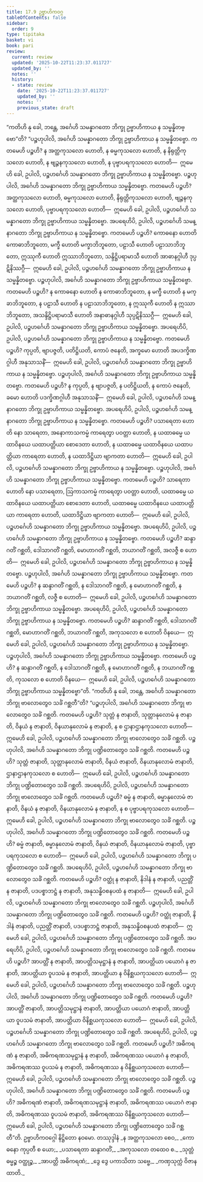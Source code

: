 ```yaml
---
title: 17.9 ဥဗ္ဗာဟိကဝဂ္ဂ
tableOfContents: false
sidebar:
  order: 9
type: tipitaka
basket: vi
book: pari
review:
  current: review
  updated: '2025-10-22T11:23:37.011727'
  updated_by: ''
  notes: ''
  history:
  - state: review
    date: '2025-10-22T11:23:37.011727'
    updated_by: ''
    notes: ''
    previous_state: draft
---
```



<ReviewStatus review={frontmatter.review} showDetails={true} />

<HypothesisAnnotation frontmatter={frontmatter} />

<DynamicBreadcrumb />

<Division number="455" book="pari" e="ch" v="5" p="342">

<Paragraph number="2107" book="pari">
“ကတိဟိ နု ခေါ, ဘန္တေ, အင်္ဂေဟိ သမန္နာဂတော ဘိက္ခု ဥဗ္ဗာဟိကာယ န သမ္မန္နိတဗ္ဗော”တိ?
</Paragraph>

<Paragraph number="2108" book="pari">
“ပဉ္စဟုပါလိ, အင်္ဂေဟိ သမန္နာဂတော ဘိက္ခု ဥဗ္ဗာဟိကာယ န သမ္မန္နိတဗ္ဗော. ကတမေဟိ ပဉ္စဟိ? န အတ္ထကုသလော ဟောတိ, န ဓမ္မကုသလော ဟောတိ, န နိရုတ္တိကုသလော ဟောတိ, န ဗျဉ္ဇနကုသလော ဟောတိ, န ပုဗ္ဗာပရကုသလော ဟောတိ—  ဣမေဟိ ခေါ, ဥပါလိ, ပဉ္စဟင်္ဂေဟိ သမန္နာဂတော ဘိက္ခု ဥဗ္ဗာဟိကာယ န သမ္မန္နိတဗ္ဗော. ပဉ္စဟုပါလိ, အင်္ဂေဟိ သမန္နာဂတော ဘိက္ခု ဥဗ္ဗာဟိကာယ သမ္မန္နိတဗ္ဗော. ကတမေဟိ ပဉ္စဟိ? အတ္ထကုသလော ဟောတိ, ဓမ္မကုသလော ဟောတိ, နိရုတ္တိကုသလော ဟောတိ, ဗျဉ္ဇနကုသလော ဟောတိ, ပုဗ္ဗာပရကုသလော ဟောတိ—  ဣမေဟိ ခေါ, ဥပါလိ, ပဉ္စဟင်္ဂေဟိ သမန္နာဂတော ဘိက္ခု ဥဗ္ဗာဟိကာယ သမ္မန္နိတဗ္ဗော.
</Paragraph>

<Paragraph number="2109" book="pari">
အပရေဟိပိ, ဥပါလိ, ပဉ္စဟင်္ဂေဟိ သမန္နာဂတော ဘိက္ခု ဥဗ္ဗာဟိကာယ န သမ္မန္နိတဗ္ဗော. ကတမေဟိ ပဉ္စဟိ? ကောဓနော ဟောတိ ကောဓာဘိဘူတော, မက္ခီ ဟောတိ မက္ခာဘိဘူတော, ပဠာသီ ဟောတိ ပဠာသာဘိဘူတော, ဣဿုကီ ဟောတိ ဣဿာဘိဘူတော, သန္ဒိဋ္ဌိပရာမာသီ ဟောတိ အာဓာနဂ္ဂါဟီ ဒုပ္ပဋိနိဿဂ္ဂီ—  ဣမေဟိ ခေါ, ဥပါလိ, ပဉ္စဟင်္ဂေဟိ သမန္နာဂတော ဘိက္ခု ဥဗ္ဗာဟိကာယ န သမ္မန္နိတဗ္ဗော. ပဉ္စဟုပါလိ, အင်္ဂေဟိ သမန္နာဂတော ဘိက္ခု ဥဗ္ဗာဟိကာယ သမ္မန္နိတဗ္ဗော. ကတမေဟိ ပဉ္စဟိ? န ကောဓနော ဟောတိ န ကောဓာဘိဘူတော, န မက္ခီ ဟောတိ န မက္ခာဘိဘူတော, န ပဠာသီ ဟောတိ န ပဠာသာဘိဘူတော, န ဣဿုကီ ဟောတိ န ဣဿာဘိဘူတော, အသန္ဒိဋ္ဌိပရာမာသီ ဟောတိ အနာဓာနဂ္ဂါဟီ သုပ္ပဋိနိဿဂ္ဂီ—  ဣမေဟိ ခေါ, ဥပါလိ, ပဉ္စဟင်္ဂေဟိ သမန္နာဂတော ဘိက္ခု ဥဗ္ဗာဟိကာယ သမ္မန္နိတဗ္ဗော.
</Paragraph>

<Paragraph number="2110" book="pari">
အပရေဟိပိ, ဥပါလိ, ပဉ္စဟင်္ဂေဟိ သမန္နာဂတော ဘိက္ခု ဥဗ္ဗာဟိကာယ န သမ္မန္နိတဗ္ဗော. ကတမေဟိ ပဉ္စဟိ? ကုပ္ပတိ, ဗျာပဇ္ဇတိ, ပတိဋ္ဌိယတိ, ကောပံ ဇနေတိ, အက္ခမော ဟောတိ အပဒက္ခိဏဂ္ဂါဟီ အနုသာသနိံ—  ဣမေဟိ ခေါ, ဥပါလိ, ပဉ္စဟင်္ဂေဟိ သမန္နာဂတော ဘိက္ခု ဥဗ္ဗာဟိကာယ န သမ္မန္နိတဗ္ဗော. ပဉ္စဟုပါလိ, အင်္ဂေဟိ သမန္နာဂတော ဘိက္ခု ဥဗ္ဗာဟိကာယ သမ္မန္နိတဗ္ဗော. ကတမေဟိ ပဉ္စဟိ? န ကုပ္ပတိ, န ဗျာပဇ္ဇတိ, န ပတိဋ္ဌိယတိ, န ကောပံ ဇနေတိ, ခမော ဟောတိ ပဒက္ခိဏဂ္ဂါဟီ အနုသာသနိံ—  ဣမေဟိ ခေါ, ဥပါလိ, ပဉ္စဟင်္ဂေဟိ သမန္နာဂတော ဘိက္ခု ဥဗ္ဗာဟိကာယ သမ္မန္နိတဗ္ဗော.
</Paragraph>

<Paragraph number="2111" book="pari">
အပရေဟိပိ, ဥပါလိ, ပဉ္စဟင်္ဂေဟိ သမန္နာဂတော ဘိက္ခု ဥဗ္ဗာဟိကာယ န သမ္မန္နိတဗ္ဗော. ကတမေဟိ ပဉ္စဟိ? ပသာရေတာ ဟောတိ နော သာရေတာ, အနောကာသကမ္မံ ကာရေတွာ ပဝတ္တာ ဟောတိ, န ယထာဓမ္မေ ယထာဝိနယေ ယထာပတ္တိယာ စောဒေတာ ဟောတိ, န ယထာဓမ္မေ ယထာဝိနယေ ယထာပတ္တိယာ ကာရေတာ ဟောတိ, န ယထာဒိဋ္ဌိယာ ဗျာကတာ ဟောတိ—  ဣမေဟိ ခေါ, ဥပါလိ, ပဉ္စဟင်္ဂေဟိ သမန္နာဂတော ဘိက္ခု ဥဗ္ဗာဟိကာယ န သမ္မန္နိတဗ္ဗော. ပဉ္စဟုပါလိ, အင်္ဂေဟိ သမန္နာဂတော ဘိက္ခု ဥဗ္ဗာဟိကာယ သမ္မန္နိတဗ္ဗော. ကတမေဟိ ပဉ္စဟိ? သာရေတာ ဟောတိ နော ပသာရေတာ, ဩကာသကမ္မံ ကာရေတွာ ပဝတ္တာ ဟောတိ, ယထာဓမ္မေ ယထာဝိနယေ ယထာပတ္တိယာ စောဒေတာ ဟောတိ, ယထာဓမ္မေ ယထာဝိနယေ ယထာပတ္တိယာ ကာရေတာ ဟောတိ, ယထာဒိဋ္ဌိယာ ဗျာကတာ ဟောတိ—  ဣမေဟိ ခေါ, ဥပါလိ, ပဉ္စဟင်္ဂေဟိ သမန္နာဂတော ဘိက္ခု ဥဗ္ဗာဟိကာယ သမ္မန္နိတဗ္ဗော.
</Paragraph>

<Paragraph number="2112" book="pari">
အပရေဟိပိ, ဥပါလိ, ပဉ္စဟင်္ဂေဟိ သမန္နာဂတော ဘိက္ခု ဥဗ္ဗာဟိကာယ န သမ္မန္နိတဗ္ဗော. ကတမေဟိ ပဉ္စဟိ? ဆန္ဒာဂတိံ ဂစ္ဆတိ, ဒေါသာဂတိံ ဂစ္ဆတိ, မောဟာဂတိံ ဂစ္ဆတိ, ဘယာဂတိံ ဂစ္ဆတိ, အလဇ္ဇီ စ ဟောတိ—  ဣမေဟိ ခေါ, ဥပါလိ, ပဉ္စဟင်္ဂေဟိ သမန္နာဂတော ဘိက္ခု ဥဗ္ဗာဟိကာယ န သမ္မန္နိတဗ္ဗော. ပဉ္စဟုပါလိ, အင်္ဂေဟိ သမန္နာဂတော ဘိက္ခု ဥဗ္ဗာဟိကာယ သမ္မန္နိတဗ္ဗော. ကတမေဟိ ပဉ္စဟိ? န ဆန္ဒာဂတိံ ဂစ္ဆတိ, န ဒေါသာဂတိံ ဂစ္ဆတိ, န မောဟာဂတိံ ဂစ္ဆတိ, န ဘယာဂတိံ ဂစ္ဆတိ, လဇ္ဇီ စ ဟောတိ—  ဣမေဟိ ခေါ, ဥပါလိ, ပဉ္စဟင်္ဂေဟိ သမန္နာဂတော ဘိက္ခု ဥဗ္ဗာဟိကာယ သမ္မန္နိတဗ္ဗော.
</Paragraph>

<Paragraph number="2113" book="pari">
အပရေဟိပိ, ဥပါလိ, ပဉ္စဟင်္ဂေဟိ သမန္နာဂတော ဘိက္ခု ဥဗ္ဗာဟိကာယ န သမ္မန္နိတဗ္ဗော. ကတမေဟိ ပဉ္စဟိ? ဆန္ဒာဂတိံ ဂစ္ဆတိ, ဒေါသာဂတိံ ဂစ္ဆတိ, မောဟာဂတိံ ဂစ္ဆတိ, ဘယာဂတိံ ဂစ္ဆတိ, အကုသလော စ ဟောတိ ဝိနယေ—  ဣမေဟိ ခေါ, ဥပါလိ, ပဉ္စဟင်္ဂေဟိ သမန္နာဂတော ဘိက္ခု ဥဗ္ဗာဟိကာယ န သမ္မန္နိတဗ္ဗော. ပဉ္စဟုပါလိ, အင်္ဂေဟိ သမန္နာဂတော ဘိက္ခု ဥဗ္ဗာဟိကာယ သမ္မန္နိတဗ္ဗော. ကတမေဟိ ပဉ္စဟိ? န ဆန္ဒာဂတိံ ဂစ္ဆတိ, န ဒေါသာဂတိံ ဂစ္ဆတိ, န မောဟာဂတိံ ဂစ္ဆတိ, န ဘယာဂတိံ ဂစ္ဆတိ, ကုသလော စ ဟောတိ ဝိနယေ—  ဣမေဟိ ခေါ, ဥပါလိ, ပဉ္စဟင်္ဂေဟိ သမန္နာဂတော ဘိက္ခု ဥဗ္ဗာဟိကာယ သမ္မန္နိတဗ္ဗော”တိ.
</Paragraph>

</Division>
<Division number="456" book="pari" e="ch" v="5" p="344">

<Paragraph number="2114" book="pari">
“ကတိဟိ နု ခေါ, ဘန္တေ, အင်္ဂေဟိ သမန္နာဂတော ဘိက္ခု ဗာလောတွေဝ သင်္ခံ ဂစ္ဆတီ”တိ?
</Paragraph>

<Paragraph number="2115" book="pari">
“ပဉ္စဟုပါလိ, အင်္ဂေဟိ သမန္နာဂတော ဘိက္ခု ဗာလောတွေဝ သင်္ခံ ဂစ္ဆတိ. ကတမေဟိ ပဉ္စဟိ? သုတ္တံ န ဇာနာတိ, သုတ္တာနုလောမံ န ဇာနာတိ, ဝိနယံ န ဇာနာတိ, ဝိနယာနုလောမံ န ဇာနာတိ, န စ ဌာနာဌာနကုသလော ဟောတိ—  ဣမေဟိ ခေါ, ဥပါလိ, ပဉ္စဟင်္ဂေဟိ သမန္နာဂတော ဘိက္ခု ဗာလောတွေဝ သင်္ခံ ဂစ္ဆတိ. ပဉ္စဟုပါလိ, အင်္ဂေဟိ သမန္နာဂတော ဘိက္ခု ပဏ္ဍိတောတွေဝ သင်္ခံ ဂစ္ဆတိ. ကတမေဟိ ပဉ္စဟိ? သုတ္တံ ဇာနာတိ, သုတ္တာနုလောမံ ဇာနာတိ, ဝိနယံ ဇာနာတိ, ဝိနယာနုလောမံ ဇာနာတိ, ဌာနာဌာနကုသလော စ ဟောတိ—  ဣမေဟိ ခေါ, ဥပါလိ, ပဉ္စဟင်္ဂေဟိ သမန္နာဂတော ဘိက္ခု ပဏ္ဍိတောတွေဝ သင်္ခံ ဂစ္ဆတိ.
</Paragraph>

<Paragraph number="2116" book="pari">
အပရေဟိပိ, ဥပါလိ, ပဉ္စဟင်္ဂေဟိ သမန္နာဂတော ဘိက္ခု ဗာလောတွေဝ သင်္ခံ ဂစ္ဆတိ. ကတမေဟိ ပဉ္စဟိ? ဓမ္မံ န ဇာနာတိ, ဓမ္မာနုလောမံ ဇာနာတိ, ဝိနယံ န ဇာနာတိ, ဝိနယာနုလောမံ န ဇာနာတိ, န စ ပုဗ္ဗာပရကုသလော ဟောတိ—  ဣမေဟိ ခေါ, ဥပါလိ, ပဉ္စဟင်္ဂေဟိ သမန္နာဂတော ဘိက္ခု ဗာလောတွေဝ သင်္ခံ ဂစ္ဆတိ. ပဉ္စဟုပါလိ, အင်္ဂေဟိ သမန္နာဂတော ဘိက္ခု ပဏ္ဍိတောတွေဝ သင်္ခံ ဂစ္ဆတိ. ကတမေဟိ ပဉ္စဟိ? ဓမ္မံ ဇာနာတိ, ဓမ္မာနုလောမံ ဇာနာတိ, ဝိနယံ ဇာနာတိ, ဝိနယာနုလောမံ ဇာနာတိ, ပုဗ္ဗာပရကုသလော စ ဟောတိ—  ဣမေဟိ ခေါ, ဥပါလိ, ပဉ္စဟင်္ဂေဟိ သမန္နာဂတော ဘိက္ခု ပဏ္ဍိတောတွေဝ သင်္ခံ ဂစ္ဆတိ.
</Paragraph>

<Paragraph number="2117" book="pari">
အပရေဟိပိ, ဥပါလိ, ပဉ္စဟင်္ဂေဟိ သမန္နာဂတော ဘိက္ခု ဗာလောတွေဝ သင်္ခံ ဂစ္ဆတိ. ကတမေဟိ ပဉ္စဟိ? ဝတ္ထုံ န ဇာနာတိ, နိဒါနံ န ဇာနာတိ, ပညတ္တိံ န ဇာနာတိ, ပဒပစ္စာဘဋ္ဌံ န ဇာနာတိ, အနုသန္ဓိဝစနပထံ န ဇာနာတိ—  ဣမေဟိ ခေါ, ဥပါလိ, ပဉ္စဟင်္ဂေဟိ သမန္နာဂတော ဘိက္ခု ဗာလောတွေဝ သင်္ခံ ဂစ္ဆတိ. ပဉ္စဟုပါလိ, အင်္ဂေဟိ သမန္နာဂတော ဘိက္ခု ပဏ္ဍိတောတွေဝ သင်္ခံ ဂစ္ဆတိ. ကတမေဟိ ပဉ္စဟိ? ဝတ္ထုံ ဇာနာတိ, နိဒါနံ ဇာနာတိ, ပညတ္တိံ ဇာနာတိ, ပဒပစ္စာဘဋ္ဌံ ဇာနာတိ, အနုသန္ဓိဝစနပထံ ဇာနာတိ—  ဣမေဟိ ခေါ, ဥပါလိ, ပဉ္စဟင်္ဂေဟိ သမန္နာဂတော ဘိက္ခု ပဏ္ဍိတောတွေဝ သင်္ခံ ဂစ္ဆတိ.
</Paragraph>

<Paragraph number="2118" book="pari">
အပရေဟိပိ, ဥပါလိ, ပဉ္စဟင်္ဂေဟိ သမန္နာဂတော ဘိက္ခု ဗာလောတွေဝ သင်္ခံ ဂစ္ဆတိ. ကတမေဟိ ပဉ္စဟိ? အာပတ္တိံ န ဇာနာတိ, အာပတ္တိသမုဋ္ဌာနံ န ဇာနာတိ, အာပတ္တိယာ ပယောဂံ န ဇာနာတိ, အာပတ္တိယာ ဝူပသမံ န ဇာနာတိ, အာပတ္တိယာ န ဝိနိစ္ဆယကုသလော ဟောတိ—  ဣမေဟိ ခေါ, ဥပါလိ, ပဉ္စဟင်္ဂေဟိ သမန္နာဂတော ဘိက္ခု ဗာလောတွေဝ သင်္ခံ ဂစ္ဆတိ. ပဉ္စဟုပါလိ, အင်္ဂေဟိ သမန္နာဂတော ဘိက္ခု ပဏ္ဍိတောတွေဝ သင်္ခံ ဂစ္ဆတိ. ကတမေဟိ ပဉ္စဟိ? အာပတ္တိံ ဇာနာတိ, အာပတ္တိသမုဋ္ဌာနံ ဇာနာတိ, အာပတ္တိယာ ပယောဂံ ဇာနာတိ, အာပတ္တိယာ ဝူပသမံ ဇာနာတိ, အာပတ္တိယာ ဝိနိစ္ဆယကုသလော ဟောတိ—  ဣမေဟိ ခေါ, ဥပါလိ, ပဉ္စဟင်္ဂေဟိ သမန္နာဂတော ဘိက္ခု ပဏ္ဍိတောတွေဝ သင်္ခံ ဂစ္ဆတိ.
</Paragraph>

<Paragraph number="2119" book="pari">
အပရေဟိပိ, ဥပါလိ, ပဉ္စဟင်္ဂေဟိ သမန္နာဂတော ဘိက္ခု ဗာလောတွေဝ သင်္ခံ ဂစ္ဆတိ. ကတမေဟိ ပဉ္စဟိ? အဓိကရဏံ န ဇာနာတိ, အဓိကရဏသမုဋ္ဌာနံ န ဇာနာတိ, အဓိကရဏဿ ပယောဂံ န ဇာနာတိ, အဓိကရဏဿ ဝူပသမံ န ဇာနာတိ, အဓိကရဏဿ န ဝိနိစ္ဆယကုသလော ဟောတိ—  ဣမေဟိ ခေါ, ဥပါလိ, ပဉ္စဟင်္ဂေဟိ သမန္နာဂတော ဘိက္ခု ဗာလောတွေဝ သင်္ခံ ဂစ္ဆတိ. ပဉ္စဟုပါလိ, အင်္ဂေဟိ သမန္နာဂတော ဘိက္ခု ပဏ္ဍိတောတွေဝ သင်္ခံ ဂစ္ဆတိ. ကတမေဟိ ပဉ္စဟိ? အဓိကရဏံ ဇာနာတိ, အဓိကရဏသမုဋ္ဌာနံ ဇာနာတိ, အဓိကရဏဿ ပယောဂံ ဇာနာတိ, အဓိကရဏဿ ဝူပသမံ ဇာနာတိ, အဓိကရဏဿ ဝိနိစ္ဆယကုသလော ဟောတိ—  ဣမေဟိ ခေါ, ဥပါလိ, ပဉ္စဟင်္ဂေဟိ သမန္နာဂတော ဘိက္ခု ပဏ္ဍိတောတွေဝ သင်္ခံ ဂစ္ဆတီ”တိ.

</Paragraph>
</Division>

<Paragraph number="2120" type="center" book="pari">
ဥဗ္ဗာဟိကဝဂ္ဂေါ နိဋ္ဌိတော နဝမော.



</Paragraph>

<Paragraph number="2121" type="center" book="pari">
တဿုဒ္ဒါနံ


</Paragraph>

<Paragraph number="2122" type="verses" book="pari">
_န အတ္ထကုသလော စေဝ,_  
_ကောဓနော ကုပ္ပတီ စ ယော;_  
_ပသာရေတာ ဆန္ဒာဂတိံ,_  
_အကုသလော တထေဝ စ._  

</Paragraph>

<Paragraph number="2123" type="verses" book="pari">
_သုတ္တံ ဓမ္မဉ္စ ဝတ္ထုဉ္စ,_  
_အာပတ္တိ အဓိကရဏံ;_  
_ဒွေ ဒွေ ပကာသိတာ သဗ္ဗေ,_  
_ကဏှသုက္ကံ ဝိဇာနထာတိ._
</Paragraph>